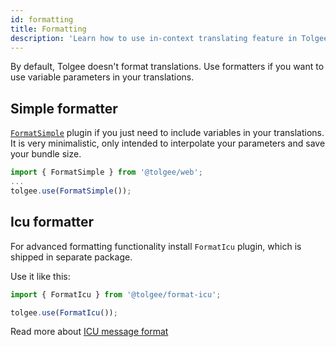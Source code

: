 ```yaml
---
id: formatting
title: Formatting
description: 'Learn how to use in-context translating feature in Tolgee tool and how to enable in-context translating on production.'
---
```


By default, Tolgee doesn't format translations. Use formatters if you want to use variable parameters in your translations.

## Simple formatter

[`FormatSimple`](./api/core_package/format-simple) plugin if you just need to include variables in your translations. It is very minimalistic, only intended to interpolate your parameters and save your bundle size.

```ts
import { FormatSimple } from '@tolgee/web';
...
tolgee.use(FormatSimple());
```

## Icu formatter

For advanced formatting functionality install `FormatIcu` plugin, which is shipped in separate package.


<InstallationTabs lib="@tolgee/format-icu" />

Use it like this:

```ts
import { FormatIcu } from '@tolgee/format-icu';

tolgee.use(FormatIcu());
```

Read more about [ICU message format](/docs/icu_message_format)
